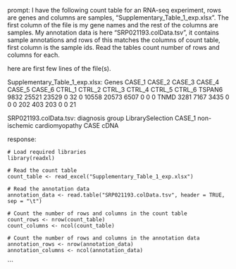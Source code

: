 prompt:
I have the following count table for an RNA-seq experiment, rows are genes and columns are samples, "Supplementary_Table_1_exp.xlsx". The first column of the file is my gene names and the rest of the columns are samples. My annotation data is here  "SRP021193.colData.tsv", it contains sample annotations and rows of this matches the columns of count table, first column is the sample ids. Read the tables count number of rows and columns for each.

here are first few lines of the file(s).

Supplementary_Table_1_exp.xlsx:
Genes	CASE_1	CASE_2	CASE_3	CASE_4	CASE_5	CASE_6	CTRL_1	CTRL_2	CTRL_3	CTRL_4	CTRL_5	CTRL_6
TSPAN6	9832	25521	23529	0	32	0	10558	20573	6507	0	0	 0
TNMD	3281	 7167	 3435	0	 0	0	  202	  403	 203	0	0	21


SRP021193.colData.tsv:
diagnosis	group	LibrarySelection
CASE_1	non-ischemic cardiomyopathy	CASE	cDNA


response:
```
# Load required libraries
library(readxl)

# Read the count table
count_table <- read_excel("Supplementary_Table_1_exp.xlsx")

# Read the annotation data
annotation_data <- read.table("SRP021193.colData.tsv", header = TRUE, sep = "\t")

# Count the number of rows and columns in the count table
count_rows <- nrow(count_table)
count_columns <- ncol(count_table)

# Count the number of rows and columns in the annotation data
annotation_rows <- nrow(annotation_data)
annotation_columns <- ncol(annotation_data)
```
```

